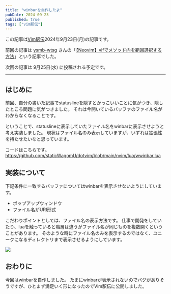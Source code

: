 ```yaml
---
title: "winbarを自作したよ"
pubDate: 2024-09-23
published: true
tags: ["vim駅伝"]
---
```


この記事は[Vim駅伝](https://vim-jp.org/ekiden/)2024年9月23日(月)の記事です。

前回の記事は [ysmb-wtsg](https://github.com/ysmb-wtsg) さんの「[【Neovim】vifでメソッド内を範囲選択する方法](https://qiita.com/ysmb-wtsg/items/2c9eaf444c60ca172588)」という記事でした。

次回の記事は 9月25日(水) に投稿される予定です。

---

## はじめに

前回、自分の書いた[記事](https://wagomu.me/blog/2024_08_26-vim-ekiden/)でstatuslineを隠すとかっこいいことに気がつき、隠したところ問題に気がつきました。
それは今開いているバッファのファイル名がわからなくなることです。

ということで、statuslineに表示していたファイル名をwinbarに表示させようと考え実装しました。
現状はファイル名のみ表示していますが、いずれは拡張性を持たせたいなと思っています。

コードはこちらです。
https://github.com/staticWagomU/dotvim/blob/main/nvim/lua/wwinbar.lua

## 実装について

下記条件に一致するバッファについてはwinbarを表示させないようにしています。

- ポップアップウィンドウ
- ファイル名がURI形式

こだわりポイントとしては、ファイル名の表示方法です。
仕事で開発をしていたり、luaを触っていると階層は違うがファイル名が同じものを複数開くということがあります。
そのような時にファイル名のみを表示するのではなく、ユニークになるディレクトリまで表示させるようにしています。

![](/images/blog/2024-09-23-vim-ekiden/Animation.gif)

## おわりに

今回はwinbarを自作しました。
たまにwinbarが表示されないのでバグがありそうですが、ひとまず満足いく形になったのでVim駅伝に公開しました。
